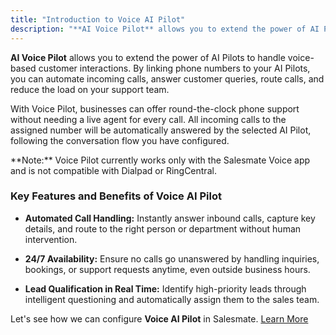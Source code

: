 ```yaml
---
title: "Introduction to Voice AI Pilot"
description: "**AI Voice Pilot** allows you to extend the power of AI Pilots to handle voice-based customer interactions. By linking phone numbers to your AI Pilots..."
---
```


**AI Voice Pilot** allows you to extend the power of AI Pilots to handle voice-based customer interactions. By linking phone numbers to your AI Pilots, you can automate incoming calls, answer customer queries, route calls, and reduce the load on your support team.

With Voice Pilot, businesses can offer round-the-clock phone support without needing a live agent for every call. All incoming calls to the assigned number will be automatically answered by the selected AI Pilot, following the conversation flow you have configured.

<Note>
**Note:** Voice Pilot currently works only with the Salesmate Voice app and is not compatible with Dialpad or RingCentral.
</Note>

### Key Features and Benefits of Voice AI Pilot

*   **Automated Call Handling:** Instantly answer inbound calls, capture key details, and route to the right person or department without human intervention.
    
*   **24/7 Availability:** Ensure no calls go unanswered by handling inquiries, bookings, or support requests anytime, even outside business hours.
    
*   **Lead Qualification in Real Time:** Identify high-priority leads through intelligent questioning and automatically assign them to the sales team.
    

Let's see how we can configure **Voice AI Pilot** in Salesmate. [Learn More](https://support.salesmate.io/hc/en-us/articles/49115652339609)